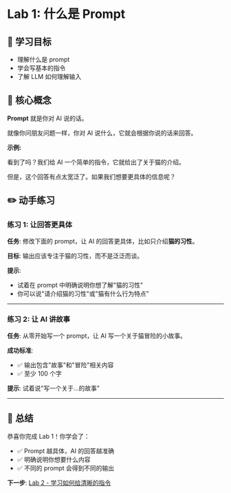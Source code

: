 # Lab 1: 什么是 Prompt

## 📖 学习目标

- 理解什么是 prompt
- 学会写基本的指令
- 了解 LLM 如何理解输入

## 🎯 核心概念

**Prompt** 就是你对 AI 说的话。

就像你问朋友问题一样，你对 AI 说什么，它就会根据你说的话来回答。

**示例:**

<StaticPromptDemo
  exerciseId="lab1-demo"
  initialValue="告诉我关于猫的事情"
  demoOutput="猫是一种可爱的家养动物。它们通常有柔软的毛发，敏捷的身手，喜欢晒太阳和玩耍。猫有很强的独立性，但也喜欢和主人互动..."
/>

看到了吗？我们给 AI 一个简单的指令，它就给出了关于猫的介绍。

但是，这个回答有点太宽泛了。如果我们想要更具体的信息呢？

## ✏️ 动手练习

### 练习 1: 让回答更具体

**任务**: 修改下面的 prompt，让 AI 的回答更具体，比如只介绍**猫的习性**。

<PromptEditor
  exerciseId="lab1-ex1"
  mode="editable"
  initialValue="告诉我关于猫的事情"
/>

**目标**: 输出应该专注于猫的习性，而不是泛泛而谈。

**提示**:
- 试着在 prompt 中明确说明你想了解"猫的习性"
- 你可以说"请介绍猫的习性"或"猫有什么行为特点"

---

### 练习 2: 让 AI 讲故事

**任务**: 从零开始写一个 prompt，让 AI 写一个关于猫冒险的小故事。

<PromptEditor
  exerciseId="lab1-ex2"
  mode="blank"
  placeholder="在这里写你的 prompt..."
/>

**成功标准**:
- ✅ 输出包含"故事"和"冒险"相关内容
- ✅ 至少 100 个字

**提示**: 试着说"写一个关于...的故事"

---

## 📝 总结

恭喜你完成 Lab 1！你学会了：

- ✅ Prompt 越具体，AI 的回答越准确
- ✅ 明确说明你想要什么内容
- ✅ 不同的 prompt 会得到不同的输出

**下一步**: [Lab 2 - 学习如何给清晰的指令](/dashboard/vibecoding/labs/lab2)
